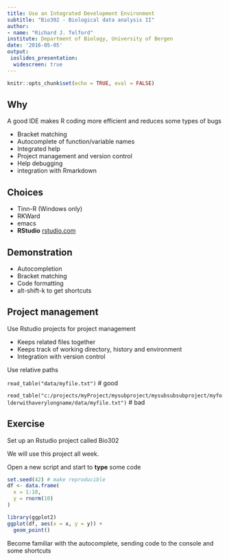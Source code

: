 ```yaml
---
title: Use an Integrated Development Environment
subtitle: "Bio302 - Biological data analysis II"
author: 
- name: "Richard J. Telford"
institute: Department of Biology, University of Bergen
date: '2016-05-05'
output: 
 ioslides_presentation:
  widescreen: true
---
```



```r
knitr::opts_chunk$set(echo = TRUE, eval = FALSE)
```

## Why

A good IDE makes R coding more efficient and reduces some types of bugs

 - Bracket matching
 - Autocomplete of function/variable names
 - Integrated help
 - Project management and version control
 - Help debugging
 - integration with Rmarkdown

## Choices

 - Tinn-R (Windows only)
 - RKWard
 - emacs
 - __RStudio__ [rstudio.com](https://www.rstudio.com)

## Demonstration

 - Autocompletion
 - Bracket matching
 - Code formatting
 - alt-shift-k to get shortcuts
 
## Project management
  
Use Rstudio projects for project management

 - Keeps related files together
 - Keeps track of working directory, history and environment
 - Integration with version control
 
Use relative paths 

`read_table("data/myfile.txt")` # good

`read_table("c:/projects/myProject/mysubproject/mysubsubsubproject/myfolderwithaverylongname/data/myfile.txt")` # bad
 
## Exercise

Set up an Rstudio project called Bio302

We will use this project all week.

Open a new script and start to __type__ some code

```r
set.seed(42) # make reproducible
df <- data.frame(
  x = 1:10,
  y = rnorm(10)
)

library(ggplot2)
ggplot(df, aes(x = x, y = y)) + 
  geom_point()
```

Become familiar with the autocomplete, sending code to the console and some shortcuts
